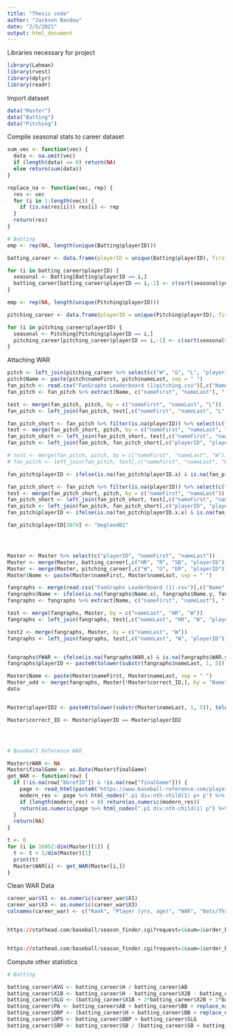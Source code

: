 ```yaml
---
title: "Thesis code"
author: "Jackson Bandow"
date: "2/5/2021"
output: html_document
---
```


Libraries necessary for project

```r
library(Lahman)
library(rvest)
library(dplyr)
library(readr)
```


Import dataset

```r
data("Master")
data("Batting")
data("Pitching")
```


Compile seasonal stats to career dataset

```r
sum_vec <- function(vec) {
  data <- na.omit(vec)
  if (length(data) == 0) return(NA)
  else return(sum(data))
}

replace_na <- function(vec, rep) {
  res <- vec
  for (i in 1:length(vec)) {
    if (is.na(res[i])) res[i] <- rep
  }
  return(res)
}

# Batting
emp <- rep(NA, length(unique(Batting$playerID)))

batting_career <- data.frame(playerID = unique(Batting$playerID), firstyearID = emp, lastyearID = emp, G = emp, AB = emp, R = emp, H = emp, X2B = emp, X3B = emp, HR = emp, RBI = emp, SB = emp, CS = emp, BB = emp, SO = emp, IBB = emp, HBP = emp, SH = emp, SF = emp, GIDP = emp)

for (i in batting_career$playerID) {
  seasonal <- Batting[Batting$playerID == i,]
  batting_career[batting_career$playerID == i,-1] <- c(sort(seasonal$yearID)[1], tail(sort(seasonal$yearID), n=1), sum_vec(seasonal$G), sum_vec(seasonal$AB), sum_vec(seasonal$R), sum_vec(seasonal$H), sum_vec(seasonal$X2B), sum_vec(seasonal$X3B), sum_vec(seasonal$HR), sum_vec(seasonal$RBI), sum_vec(seasonal$SB), sum_vec(seasonal$CS), sum_vec(seasonal$BB), sum_vec(seasonal$SO), sum_vec(seasonal$IBB), sum_vec(seasonal$HBP), sum_vec(seasonal$SH), sum_vec(seasonal$SF), sum_vec(seasonal$GIDP))
}

emp <- rep(NA, length(unique(Pitching$playerID)))

pitching_career <- data.frame(playerID = unique(Pitching$playerID), firstyearID = emp, lastyearID = emp, W = emp, L = emp, G = emp, GS = emp, CG = emp, SHO = emp, SV = emp, IPout = emp, H = emp, ER = emp, HR = emp, BB = emp, SO = emp, BAOpp = emp, ERA = emp, IBB = emp, WP = emp, HBP = emp, BK = emp, BFP = emp, GF = emp, R = emp, SH = emp, SF = emp, GIDP = emp)

for (i in pitching_career$playerID) {
  seasonal <- Pitching[Pitching$playerID == i,]
  pitching_career[pitching_career$playerID == i,-1] <- c(sort(seasonal$yearID)[1], tail(sort(seasonal$yearID), n=1), sum_vec(seasonal$W), sum_vec(seasonal$L), sum_vec(seasonal$G), sum_vec(seasonal$GS), sum_vec(seasonal$CG), sum_vec(seasonal$SHO), sum_vec(seasonal$SV), sum_vec(seasonal$IPout), sum_vec(seasonal$H), sum_vec(seasonal$ER), sum_vec(seasonal$HR), sum_vec(seasonal$BB), sum_vec(seasonal$SO), NA, NA, sum_vec(seasonal$IBB), sum_vec(seasonal$WP), sum_vec(seasonal$HBP), sum_vec(seasonal$BK), sum_vec(seasonal$BFP), sum_vec(seasonal$GF), sum_vec(seasonal$R), sum_vec(seasonal$SH), sum_vec(seasonal$SF), sum_vec(seasonal$GIDP))
}
```


Attaching WAR

```r
pitch <- left_join(pitching_career %>% select(c("W", "G", "L", "playerID")), Master %>% select(c("playerID", "nameFirst", "nameLast")), by = "playerID")
pitch$Name <- paste(pitch$nameFirst, pitch$nameLast, sep = " ")
fan_pitch <- read.csv("FanGraphs Leaderboard (1)pitching.csv")[,c("Name", "W", "G", "L", "playerid", "WAR")]
fan_pitch <- fan_pitch %>% extract(Name, c("nameFirst", "nameLast"), "([^ ]+) (.*)")

test <- merge(fan_pitch, pitch, by = c("nameFirst", "nameLast", "L"))
fan_pitch <- left_join(fan_pitch, test[,c("nameFirst", "nameLast", "L", "playerID")], by = c("nameFirst", "nameLast", "L"))

fan_pitch_short <- fan_pitch %>% filter(is.na(playerID)) %>% select(c("nameFirst", "nameLast", "W", "G", "L", "playerid", "WAR"))
test <- merge(fan_pitch_short, pitch, by = c("nameFirst", "nameLast", "W"))
fan_pitch_short <- left_join(fan_pitch_short, test[,c("nameFirst", "nameLast", "W", "playerID")], by = c("nameFirst", "nameLast", "W"))
fan_pitch <- left_join(fan_pitch, fan_pitch_short[,c("playerID", "playerid")], by = "playerid")

# test <- merge(fan_pitch, pitch, by = c("nameFirst", "nameLast", "W"))
# fan_pitch <- left_join(fan_pitch, test[,c("nameFirst", "nameLast", "W", "playerID")], by = c("nameFirst", "nameLast", "W"))

fan_pitch$playerID <- ifelse(is.na(fan_pitch$playerID.x) & is.na(fan_pitch$playerID.y), NA, ifelse(is.na(fan_pitch$playerID.x), fan_pitch$playerID.y, fan_pitch$playerID.x))

fan_pitch_short <- fan_pitch %>% filter(is.na(playerID)) %>% select(c("nameFirst", "nameLast", "W", "G", "L", "playerid", "WAR"))
test <- merge(fan_pitch_short, pitch, by = c("nameFirst", "nameLast"))
fan_pitch_short <- left_join(fan_pitch_short, test[,c("nameFirst", "nameLast", "playerID")], by = c("nameFirst", "nameLast"))
fan_pitch <- left_join(fan_pitch, fan_pitch_short[,c("playerID", "playerid")], by = "playerid")
fan_pitch$playerID <- ifelse(is.na(fan_pitch$playerID.x.x) & is.na(fan_pitch$playerID.y.y), NA, ifelse(is.na(fan_pitch$playerID.x.x), fan_pitch$playerID.y.y, fan_pitch$playerID.x.x))

fan_pitch$playerID[3070] <- "begleed01"




Master <- Master %>% select(c("playerID", "nameFirst", "nameLast"))
Master <- merge(Master, batting_career[,c("HR", "R", "SB", "playerID")], by = "playerID", all = TRUE)
Master <- merge(Master, pitching_career[,c("W", "G", "ER", "playerID")], by = "playerID", all = TRUE)
Master$Name <- paste(Master$nameFirst, Master$nameLast, sep = " ")

fangraphs <- merge(read.csv("FanGraphs Leaderboard (1).csv")[,c("Name", "HR", "R", "SB", "playerid")], read.csv("FanGraphs Leaderboard (1)pitching.csv")[,c("Name", "W", "G", "L", "playerid")], by = "playerid", all = TRUE)
fangraphs$Name <- ifelse(is.na(fangraphs$Name.x), fangraphs$Name.y, fangraphs$Name.x)
fangraphs <- fangraphs %>% extract(Name, c("nameFirst", "nameLast"), "([^ ]+) (.*)")

test <- merge(fangraphs, Master, by = c("nameLast", "HR", "W"))
fangraphs <- left_join(fangraphs, test[,c("nameLast", "HR", "W", "playerID")], by = c("nameLast", "HR", "W"))

test2 <- merge(fangraphs, Master, by = c("nameLast", "W"))
fangraphs <- left_join(fangraphs, test[,c("nameLast", "W", "playerID")], by = c("nameLast", "W"))


fangraphs$fWAR <- ifelse(is.na(fangraphs$WAR.x) & is.na(fangraphs$WAR.y), NA, ifelse(is.na(fangraphs$WAR.x), 0, fangraphs$WAR.x) + ifelse(is.na(fangraphs$WAR.y), 0, fangraphs$WAR.y))
fangraphs$playerID <- paste0(tolower(substr(fangraphs$nameLast, 1, 5)), tolower(substr(fangraphs$nameFirst, 1, 2)), "01")

Master$Name <- paste(Master$nameFirst, Master$nameLast, sep = " ")
Master_odd <- merge(fangraphs, Master[!Master$correct_ID,], by = "Name")
data


Master$playerID2 <- paste0(tolower(substr(Master$nameLast, 1, 5)), tolower(substr(Master$nameFirst, 1, 2)), "01")

Master$correct_ID <- Master$playerID == Master$playerID2




# Baseball Reference WAR

Master$rWAR <- NA
Master$finalGame <- as.Date(Master$finalGame)
get_WAR <- function(row) {
  if (!is.na(row["bbrefID"]) & !is.na(row["finalGame"])) {
    page <- read_html(paste0("https://www.baseball-reference.com/players/", substr(row["bbrefID"], 1, 1), "/", row["bbrefID"], ".shtml"))
    modern_res <- page %>% html_nodes(".p1 div:nth-child(1) p+ p") %>% html_text()
    if (length(modern_res) > 0) return(as.numeric(modern_res))
    return(as.numeric(page %>% html_nodes(".p1 div:nth-child(1) p") %>% html_text()))
  }
  return(NA)
}

t <- 0
for (i in 16952:dim(Master)[1]) {
  t <- t + 1/dim(Master)[1]
  print(t)
  Master$WAR[i] <- get_WAR(Master[i,])
}
```


Clean WAR Data

```r
career_war$X1 <- as.numeric(career_war$X1)
career_war$X3 <- as.numeric(career_war$X3)
colnames(career_war) <- c("Rank", "Player (yrs, age)", "WAR", "Bats/Throws")


https://stathead.com/baseball/season_finder.cgi?request=1&sum=1&order_by_asc=0&order_by=WAR_bat&qualifiersSeason=nomin&minpasValS=502&mingamesValS=100&qualifiersCareer=nomin&minpasValC=3000&mingamesValC=1000&min_year_season=1871&max_year_season=2020&lg_ID=lgAny&lgAL_team=tmAny&lgNL_team=tmAny&lgFL_team=tmAny&lgAA_team=tmAny&lgPL_team=tmAny&lgUA_team=tmAny&lgNA_team=tmAny&exactness=anypos&pos_1=1&pos_2=1&pos_3=1&pos_4=1&pos_5=1&pos_6=1&pos_7=1&pos_8=1&pos_9=1&pos_10=1&pos_11=1&games_prop=&games_tot=&as=result_batter&offset=1800&type=b&cval=&cstat=&cratiostat=&bats=any&throws=any&min_age=0&max_age=99&min_season=1&max_season=-1&location=pob&locationMatch=is&pob=&pod=&pcanada=&pusa=&is_rookie=&isHOF=either&isAllstar=either&isActive=either


https://stathead.com/baseball/season_finder.cgi?request=1&sum=1&order_by_asc=0&order_by=WAR_bat&qualifiersSeason=nomin&minpasValS=502&mingamesValS=100&qualifiersCareer=nomin&minpasValC=3000&mingamesValC=1000&min_year_season=1871&max_year_season=2020&lg_ID=lgAny&lgAL_team=tmAny&lgNL_team=tmAny&lgFL_team=tmAny&lgAA_team=tmAny&lgPL_team=tmAny&lgUA_team=tmAny&lgNA_team=tmAny&exactness=anypos&pos_1=1&pos_2=1&pos_3=1&pos_4=1&pos_5=1&pos_6=1&pos_7=1&pos_8=1&pos_9=1&pos_10=1&pos_11=1&games_prop=&games_tot=&as=result_batter&offset=200&type=b&cval=&cstat=&cratiostat=&bats=any&throws=any&min_age=0&max_age=99&min_season=1&max_season=-1&location=pob&locationMatch=is&pob=&pod=&pcanada=&pusa=&is_rookie=&isHOF=either&isAllstar=either&isActive=either
```



Compute other statistics

```r
# Batting

batting_career$AVG <- batting_career$H / batting_career$AB
batting_career$X1B <- batting_career$H - batting_career$X2B - batting_career$X3B - batting_career$HR
batting_career$SLG <- (batting_career$X1B + 2*batting_career$X2B + 3*batting_career$X3B + 4*batting_career$HR) / batting_career$AB
batting_career$PA <- batting_career$AB + batting_career$BB + replace_na(batting_career$HBP, 0) + replace_na(batting_career$SF, 0) + replace_na(batting_career$SH, 0) 
batting_career$OBP <- (batting_career$H + batting_career$BB + replace_na(batting_career$HBP, 0)) / (batting_career$PA - replace_na(batting_career$SH, 0))
batting_career$OPS <- batting_career$OBP + batting_career$SLG
batting_career$SBP <- batting_career$SB / (batting_career$SB + batting_career$CS)

```

